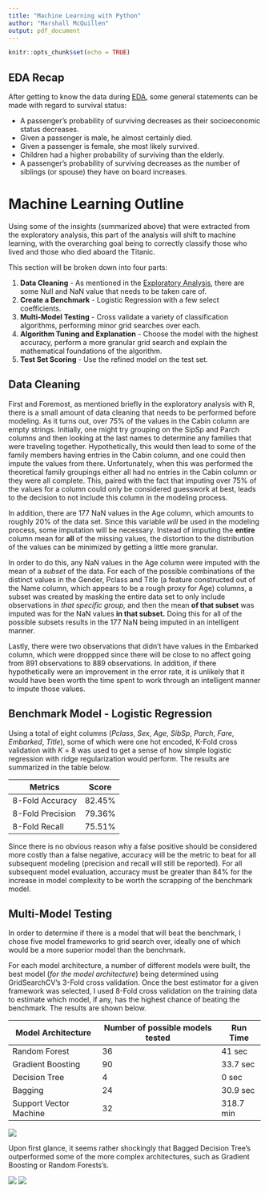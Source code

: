 ```yaml
---
title: "Machine Learning with Python"
author: "Marshall McQuillen"
output: pdf_document
---
```


```r
knitr::opts_chunk$set(echo = TRUE)
```

## EDA Recap

After getting to know the data during [EDA](eda_with_R.pdf), some general statements can be made with regard to survival status:

* A passenger's probability of surviving decreases as their socioeconomic status decreases.
* Given a passenger is male, he almost certainly died.
* Given a passenger is female, she most likely survived.
* Children had a higher probability of surviving than the elderly.
* A passenger's probability of surviving decreases as the number of siblings (or spouse) they have on board increases.

# Machine Learning Outline

Using some of the insights (summarized above) that were extracted from the exploratory analysis, this part of the analysis will shift to machine learning, with the overarching goal being to correctly classify those who lived and those who died aboard the Titanic.

This section will be broken down into four parts:

1. **Data Cleaning** - As mentioned in the [Exploratory Analysis](eda_with_R.pdf), there are some Null and NaN value that needs to be taken care of.
2. **Create a Benchmark** - Logistic Regression with a few select coefficients.
3. **Multi-Model Testing** - Cross validate a variety of classification algorithms, performing minor grid searches over each.
4. **Algorithm Tuning and Explanation** - Choose the model with the highest accuracy, perform a more granular grid search and explain the mathematical foundations of the algorithm.
5. **Test Set Scoring** - Use the refined model on the test set.

## Data Cleaning

First and Foremost, as mentioned briefly in the exploratory analysis with R, there is a small amount of data cleaning that needs to be performed before modeling. As it turns out, over 75% of the values in the Cabin column are empty strings. Initially, one might try grouping on the SipSp and Parch columns and then looking at the last names to determine any families that were traveling together. Hypothetically, this would then lead to some of the family members having entries in the Cabin column, and one could then impute the values from there. Unfortunately, when this was performed the theoretical family groupings either all had no entries in the Cabin column or they were all complete. This, paired with the fact that imputing over 75% of the values for a column could only be considered guesswork at best, leads to the decision to not include this column in the modeling process.

In addition, there are 177 NaN values in the Age column, which amounts to roughly 20% of the data set. Since this variable *will* be used in the modeling process, some imputation will be necessary. Instead of imputing the **entire** column mean for **all** of the missing values, the distortion to the distribution of the values can be minimized by getting a little more granular.

In order to do this, any NaN values in the Age column were imputed with the mean of a *subset* of the data. For each of the possible combinations of the distinct values in the Gender, Pclass and Title (a feature constructed out of the Name column, which appears to be a rough proxy for Age) columns, a subset was created by  masking the entire data set to only include observations in *that specific group,* and then the mean **of that subset** was imputed was for the NaN values **in that subset.** Doing this for all of the possible subsets results in the 177 NaN being imputed in an intelligent manner.

Lastly, there were two observations that didn't have values in the Embarked column, which were droppped since there will be close to no affect going from 891 observations to 889 observations. In addition, if there hypothetically were an improvement in the error rate, it is unlikely that it would have been worth the time spent to work through an intelligent manner to impute those values.


## Benchmark Model - Logistic Regression

Using a total of eight columns ($Pclass$, $Sex$, $Age$, $SibSp$, $Parch$, $Fare$, $Embarked$, $Title$), some of which were one hot encoded, K-Fold cross validation with $K~=~8$ was used to get a sense of how simple logistic regression with ridge regularization would perform. The results are summarized in the table below.


| Metrics | Score |
| - | - |
| 8-Fold Accuracy | 82.45% |
| 8-Fold Precision | 79.36% |
| 8-Fold Recall | 75.51% |

Since there is no obvious reason why a false positive should be considered more costly than a false negative, accuracy will be the metric to beat for all subsequent modeling (precision and recall will still be reported). For all subsequent model evaluation, accuracy must be greater than 84% for the increase in model complexity to be worth the scrapping of the benchmark model.

## Multi-Model Testing

In order to determine if there is a model that will beat the benchmark, I chose five model frameworks to grid search over, ideally one of which would be a more superior model than the benchmark.

For each model architecture, a number of different models were built, the best model (*for the model architecture*) being determined using GridSearchCV's 3-Fold cross validation. Once the best estimator for a given framework was selected, I used 8-Fold cross validation on the training data to estimate which model, if any, has the highest chance of beating the benchmark. The results are shown below.

\hfill

| Model Architecture | Number of possible models tested | Run Time |
| - | - | - |
| Random Forest | 36 | 41 sec |
| Gradient Boosting | 90 | 33.7 sec |
| Decision Tree | 4 | 0 sec |
| Bagging | 24 | 30.9 sec |
| Support Vector Machine | 32 | 318.7 min |

![](images/accuracy_plot.png)

Upon first glance, it seems rather shockingly that Bagged Decision Tree's outperformed some of the more complex architectures, such as Gradient Boosting or Random Forests's. 


![](images/precision_plot.png)
![](images/recall_plot.png)
